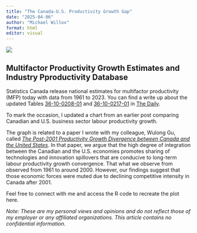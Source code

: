 ```yaml
---
title: "The Canada-U.S. Productivity Growth Gap"
date: "2025-04-06"
author: "Michael Willox"
format: html
editor: visual
---
```


![](cn_us_lp_gap_61-24.svg)

## Multifactor Productivity Growth Estimates and Industry Pproductivity Database

Statistics Canada release national estimates for multifactor productivity (MFP) today with data from 1961 to 2023. You can find a write up about the updated Tables [36-10-0208-01](https://www150.statcan.gc.ca/t1/tbl1/en/tv.action?pid=3610020801) and [36-10-0217-01](https://www150.statcan.gc.ca/t1/tbl1/en/tv.action?pid=3610021701) in [The Daily](https://www150.statcan.gc.ca/n1/dai-quo/index-eng.htm?HPA=1).

To mark the occasion, I updated a chart from an earlier post comparing Canadian and U.S. business sector labour productivity growth.

The graph is related to a paper I wrote with my colleague, Wulong Gu, called [*The Post-2001 Productivity Growth Divergence between Canada and the United States*](https://csls.ca/ipm/ipm45.asp). In that paper, we argue that the high degree of integration between the Canadian and the U.S. economies promotes sharing of technologies and innovation spillovers that are conducive to long-term labour productivity growth convergence. That what we observe from observed from 1961 to around 2000. However, our findings suggest that those economic forces were muted due to declining competitive intensity in Canada after 2001.

Feel free to connect with me and access the R code to recreate the plot here.

*Note: These are my personal views and opinions and do not reflect those of my employer or any affiliated organizations. This article contains no confidential information.*
